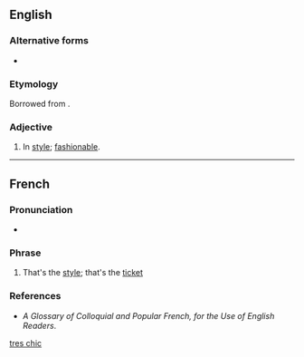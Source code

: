 ==English==

===Alternative forms===
* {{l|en|tres chic}} {{qual|English naturalized spelling}}

===Etymology===
Borrowed from {{bor|en|fr|très chic||very stylish}}.

===Adjective===
{{en-adj|-|head=très chic}}

# {{lb|en|colloquial}} In [[style]]; [[fashionable]].

[[Category:English terms spelled with È|tres chic]]

----

==French==

===Pronunciation===
* {{fr-IPA}}

===Phrase===
{{fr-phrase}}

# {{lb|fr|colloquial}} That's the [[style]]; that's the [[ticket]]

===References===
* ''A Glossary of Colloquial and Popular French, for the Use of English Readers''.